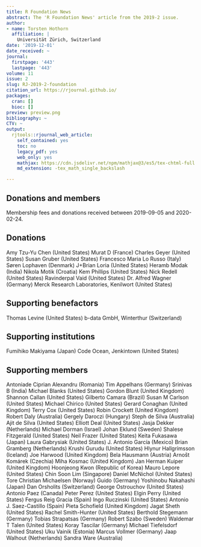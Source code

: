 ```yaml
---
title: R Foundation News
abstract: The 'R Foundation News' article from the 2019-2 issue.
author:
- name: Torsten Hothorn
  affiliation: |
    Universität Zürich, Switzerland
date: '2019-12-01'
date_received: ~
journal:
  firstpage: '443'
  lastpage: '443'
volume: 11
issue: 2
slug: RJ-2019-2-foundation
citation_url: https://rjournal.github.io/
packages:
  cran: []
  bioc: []
preview: preview.png
bibliography: ~
CTV: ~
output:
  rjtools::rjournal_web_article:
    self_contained: yes
    toc: no
    legacy_pdf: yes
    web_only: yes
    mathjax: https://cdn.jsdelivr.net/npm/mathjax@3/es5/tex-chtml-full.js
    md_extension: -tex_math_single_backslash

---
```


::: article
# Donations and members

Membership fees and donations received between 2019-09-05 and
2020-02-24.

## Donations

Amy Tzu-Yu Chen (United States) Murat D (France) Charles Geyer (United
States) Susan Gruber (United States) Francesco Maria Lo Russo (Italy)
Søren Lophaven (Denmark) J+Brian Loria (United States) Heramb Modak
(India) Nikola Motik (Croatia) Kem Phillips (United States) Nick Redell
(United States) Ravinderpal Vaid (United States) Dr. Alfred Wagner
(Germany) Merck Research Laboratories, Kenilwort (United States)

## Supporting benefactors

Thomas Levine (United States) b-data GmbH, Winterthur (Switzerland)

## Supporting institutions

Fumihiko Makiyama (Japan) Code Ocean, Jenkintown (United States)

## Supporting members

Antoniade Ciprian Alexandru (Romania) Tim Appelhans (Germany) Srinivas B
(India) Michael Blanks (United States) Gordon Blunt (United Kingdom)
Shannon Callan (United States) Gilberto Camara (Brazil) Susan M Carlson
(United States) Michael Chirico (United States) Gerard Conaghan (United
Kingdom) Terry Cox (United States) Robin Crockett (United Kingdom)
Robert Daly (Australia) Gergely Daroczi (Hungary) Steph de Silva
(Australia) Ajit de Silva (United States) Elliott Deal (United States)
Jasja Dekker (Netherlands) Michael Dorman (Israel) Johan Eklund (Sweden)
Shalese Fitzgerald (United States) Neil Frazer (United States) Keita
Fukasawa (Japan) Laura Gabrysiak (United States) J. Antonio García
(Mexico) Brian Gramberg (Netherlands) Krushi Gurudu (United States)
Hlynur Hallgrímsson (Iceland) Joe Harwood (United Kingdom) Bela Hausmann
(Austria) Arnošt Komárek (Czechia) Miha Kosmac (United Kingdom) Jan
Herman Kuiper (United Kingdom) Hoonjeong Kwon (Republic of Korea) Mauro
Lepore (United States) Chin Soon Lim (Singapore) Daniel McNichol (United
States) Tore Christian Michaelsen (Norway) Guido (Germany) Yoshinobu
Nakahashi (Japan) Dan Orsholits (Switzerland) George Ostrouchov (United
States) Antonio Paez (Canada) Peter Perez (United States) Elgin Perry
(United States) Fergus Reig Gracia (Spain) Ingo Ruczinski (United
States) Antonio J. Saez-Castillo (Spain) Pieta Schofield (United
Kingdom) Jagat Sheth (United States) Rachel Smith-Hunter (United States)
Berthold Stegemann (Germany) Tobias Strapatsas (Germany) Robert Szabo
(Sweden) Waldemar T Talen (United States) Koray Tascilar (Germany)
Michael Tiefelsdorf (United States) Uku Vainik (Estonia) Marcus Vollmer
(Germany) Jaap Walhout (Netherlands) Sandra Ware (Australia)
:::
